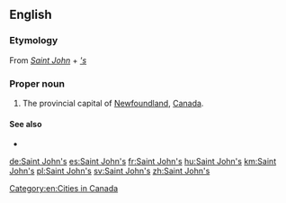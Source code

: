==English==

===Etymology===
From ''[[Saint John]]'' + ''[['s]]''

===Proper noun===
{{wiki|St. John's, Newfoundland and Labrador}}
{{en-proper noun|head=[[Saint]] [[John]][['s|’s]]}}

# The provincial capital of [[Newfoundland]], [[Canada]].

====See also====
* {{l|en|St. John's}}

[[Category:en:Cities in Canada]]

[[de:Saint John's]]
[[es:Saint John's]]
[[fr:Saint John's]]
[[hu:Saint John's]]
[[km:Saint John's]]
[[pl:Saint John's]]
[[sv:Saint John's]]
[[zh:Saint John's]]